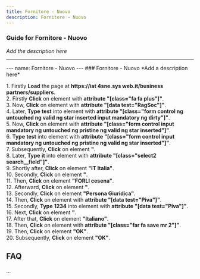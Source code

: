 ```yaml
---
title: Fornitore - Nuovo
description: Fornitore - Nuovo
---
```


### Guide for Fornitore - Nuovo

*Add the description here*

___

\--- name: Fornitore - Nuovo --- ### Fornitore - Nuovo \*Add a description here\*  
  
1\. Firstly **Load** the page at **https://iat 4sne.sys web.it/business partners/suppliers**.  
2\. Firstly **Click** on element with **attribute "\[class="fa fa plus"\]"**.  
3\. Now, **Click** on element with **attribute "\[data test="RagSoc"\]"**.  
4\. Later, **Type** **test** into element with **attribute "\[class="form control ng untouched ng valid ng star inserted input mandatory ng dirty"\]"**.  
5\. Now, **Click** on element with **attribute "\[class="form control input mandatory ng untouched ng pristine ng valid ng star inserted"\]"**.  
6\. **Type** **test** into element with **attribute "\[class="form control input mandatory ng untouched ng pristine ng valid ng star inserted"\]"**.  
7\. Subsequently, **Click** on element **"**.  
8\. Later, **Type** **it** into element with **attribute "\[class="select2 search\_\_field"\]"**.  
9\. Shortly after, **Click** on element **"IT Italia"**.  
10\. Secondly, **Click** on element **"**.  
11\. Then, **Click** on element **"FORLI cesena"**.  
12\. Afterward, **Click** on element **"**.  
13\. Secondly, **Click** on element **"Persona Giuridica"**.  
14\. Then, **Click** on element with **attribute "\[data test="Piva"\]"**.  
15\. Secondly, **Type** **1234** into element with **attribute "\[data test="Piva"\]"**.  
16\. Next, **Click** on element **"**.  
17\. After that, **Click** on element **"Italiano"**.  
18\. Then, **Click** on element with **attribute "\[class="far fa save mr 2"\]"**.  
19\. Then, **Click** on element **"OK"**.  
20\. Subsequently, **Click** on element **"OK"**.  

FAQ
---

...